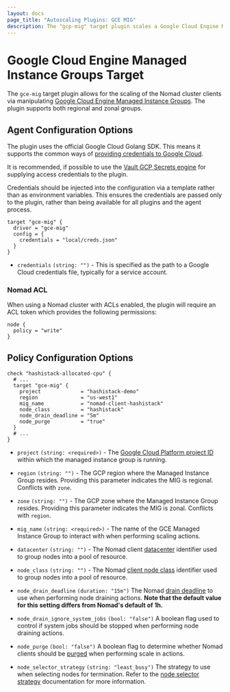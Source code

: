 ```yaml
---
layout: docs
page_title: "Autoscaling Plugins: GCE MIG"
description: The "gcp-mig" target plugin scales a Google Cloud Engine Managed Instance Group.
---
```


# Google Cloud Engine Managed Instance Groups Target

The `gce-mig` target plugin allows for the scaling of the Nomad cluster clients
via manipulating [Google Cloud Engine Managed Instance Groups][gce_migs]. The
plugin supports both regional and zonal groups.

## Agent Configuration Options

The plugin uses the official Google Cloud Golang SDK. This means it supports
the common ways of [providing credentials to Google Cloud][gcp_credentials].

It is recommended, if possible to use the [Vault GCP Secrets
engine][vault_gcp_backend] for supplying access credentials to the plugin.

Credentials should be injected into the configuration via a template rather
than as environment variables. This ensures the credentials are passed only to
the plugin, rather than being available for all plugins and the agent process.

```hcl
target "gce-mig" {
  driver = "gce-mig"
  config = {
    credentials = "local/creds.json"
  }
}
```

- `credentials` `(string: "")` - This is specified as the path to a Google Cloud
  credentials file, typically for a service account.

### Nomad ACL

When using a Nomad cluster with ACLs enabled, the plugin will require an ACL token
which provides the following permissions:

```hcl
node {
  policy = "write"
}
```

## Policy Configuration Options

```hcl
check "hashistack-allocated-cpu" {
  # ...
  target "gce-mig" {
    project             = "hashistack-demo"
    region              = "us-west1"
    mig_name            = "nomad-client-hashistack"
    node_class          = "hashistack"
    node_drain_deadline = "5m"
    node_purge          = "true"
  }
  # ...
}
```

- `project` `(string: <required>)` - The [Google Cloud Platform project
  ID][gcp_projects] within which the managed instance group is running.

- `region` `(string: "")` - The GCP region where the Managed Instance Group
  resides. Providing this parameter indicates the MIG is regional. Conflicts
  with `zone`.

- `zone` `(string: "")` - The GCP zone where the Managed Instance Group
  resides. Providing this parameter indicates the MIG is zonal. Conflicts with
  `region`.

- `mig_name` `(string: <required>)` - The name of the GCE Managed Instance
  Group to interact with when performing scaling actions.

- `datacenter` `(string: "")` - The Nomad client [datacenter][nomad_datacenter]
  identifier used to group nodes into a pool of resource.

- `node_class` `(string: "")` - The Nomad [client node class][nomad_node_class]
  identifier used to group nodes into a pool of resource.

- `node_drain_deadline` `(duration: "15m")` The Nomad [drain
  deadline][nomad_node_drain_deadline] to use when performing node draining
  actions. **Note that the default value for this setting differs from Nomad's
  default of 1h.**

- `node_drain_ignore_system_jobs` `(bool: "false")` A boolean flag used to
  control if system jobs should be stopped when performing node draining
  actions.

- `node_purge` `(bool: "false")` A boolean flag to determine whether Nomad
  clients should be [purged][nomad_node_purge] when performing scale in
  actions.

- `node_selector_strategy` `(string: "least_busy")` The strategy to use when
  selecting nodes for termination. Refer to the [node selector
  strategy][node_selector_strategy] documentation for more information.

[gcp_credentials]: https://cloud.google.com/docs/authentication/production#providing_credentials_to_your_application
[gcp_projects]: https://cloud.google.com/resource-manager/docs/creating-managing-projects
[gce_migs]: https://cloud.google.com/compute/docs/instance-groups/
[nomad_datacenter]: /docs/configuration#datacenter
[nomad_node_class]: /docs/configuration/client#node_class
[nomad_node_drain_deadline]: /api-docs/nodes#deadline
[nomad_node_purge]: /api-docs/nodes#purge-node
[node_selector_strategy]: /tools/autoscaling/internals/node-selector-strategy
[vault_gcp_backend]: https://www.vaultproject.io/docs/secrets/gcp
